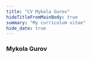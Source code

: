 ```yaml
---
title: "CV Mykola Gurov"
hideTitleFromMainBody: true
summary: "My curriculum vitae"
hide_date: true
---
```


### Mykola Gurov

<DetailsHeader  />
<SummaryBullets hidden />


---

##### Tech

<Tech />

---

##### Work

jan 2021-now [iptiQ](https://www.iptiq.com/) Hoofddorp NL - insuretech

Product Engineer. Primarily focused on streamlining technical support operations and aligning the quality of deliverables with  an organisational transition from startup to scale-up.

CIL team - **Customer support platform** with capabilities for policy administration, call routing, SMS, email, task management. Introduced a **full-stack approach** to the previously silo'ed (Front- v Back-end) team. Regained control over a sizeable legacy React.js application by redesigning the test strategy towards [comprehensive and meaningful test coverage](/talks/app-testing-with-playwright/). Shifted the team focus towards the user satisfaction and early problem detection with **UI observability**. Introduced python notebooks as an OPS tool. 

Joined **Integrations** team to build an interface with Dutch road authorities ([RDW](https://www.rdw.nl/) and [Roydata](https://www.seps.nl/roy-data/)). Broke the team paralysis in the face of seemingly insurmountable ambiguity in requirements. Readjusted the delivery process into an iterative one with early business stakeholders involvement.

**Payments** team - coached to improve the reliability of the transaction processing in a distributed environment. Led refactoring for more transparent processing of payments. Introduced team-owned UIs that drastically improved technical operational support efficiency. Sped up delivery process from once in months to continuous deployment. 

---

2015-2020 [bol.com](https://bol.com) Utrecht NL - e-commerce

Informal **liaison and advocate** between feature and platform / DX teams. Transition from Oracle-backed monoliths to Java and Kotlin microservices. From on-premise to cloud (GCP). Created popular dev tools (internal with Go and React).

Teams & domains: 

A **data-in-flight** platform team building bridge between operational and data-lake databases. Joined to develop and spread in usage a custom built **continuous data quality monitoring** tool. Built a tailored automated testing process that allowed to practice near continuous delivery to numerous installations across the organization. 

Purchasing & Supplier accounting. Recovered the domain from technical downfall. Brought **testing and observability** practices to the level that allowed to move to **[trunk-based continuous delivery development](/talks/trunk-based-delivery/)**. Designed and built cross-dock service in close iterative collaboration with business stakeholders, featuring custom-built UIs for requirements analysis and observability, as well as [extensive testing on production via gradual process takeover](/talks/testing-on-production/). 

Landed at "logistics via bol" - a "startup within a large organization" partner delivery program similar to the "Fulfillment by Amazon". A "tech excellence" team spearheading migration to microservices and from oracle to postgres. Revolutionized dev testing by shortening feedback loops with docker.


<span class="no-print">[more about the great time at bol...](/about/bol)</span>

---

2011 apr - 2015 [TomTom](https://www.tomtom.com) Amsterdam NL - navigation

Working with high load, distributed services environment. Cross-services refactorings. First successful visualizations for internal business stakeholders ([GWT](https://en.wikipedia.org/wiki/Google_Web_Toolkit), later angular). 

----

Before 2011 - Kyiv, UA. <span class="no-print">See LinkedIn ⤵️</span> <span class="print-only">https://www.linkedin.com/in/mgurov</span>

{/* In particular, 2005 - 2011 [Encodify](https://www.encodify.com/) - grew to Team Lead while developing a creative media workflow platform with rich customization and numerous on-premise deployments.   */}

<DetailsFooter />

